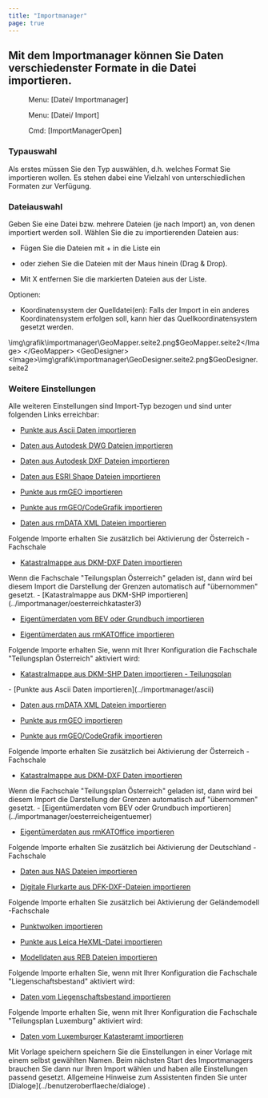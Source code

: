 ```yaml
---
title: "Importmanager"
page: true
---
```

## Mit dem Importmanager k&#246;nnen Sie Daten verschiedenster Formate in die Datei importieren.
<GeoMapper> <Menu> Menu: [Datei/ Importmanager] </Menu> </GeoMapper><GeoDesigner> <Menu> Menu: [Datei/ Import] </Menu> 
 <Menu> Cmd: [ImportManagerOpen] </Menu> </GeoDesigner>

### Typauswahl
Als erstes m&#252;ssen Sie den Typ ausw&#228;hlen, d.h. welches Format Sie importieren wollen. Es stehen dabei eine Vielzahl von unterschiedlichen Formaten zur Verf&#252;gung.

### Dateiauswahl
Geben Sie eine Datei bzw. mehrere Dateien (je nach Import) an, von denen importiert werden soll.
W&#228;hlen Sie die zu importierenden Dateien aus:

- F&#252;gen Sie die Dateien mit <Border>+</Border>   in die Liste ein 

- oder ziehen Sie die Dateien mit der Maus hinein (Drag &amp; Drop). 

- Mit <Border>X</Border>  entfernen Sie die markierten Dateien aus der Liste.




<GeoMapper> <Bold> Optionen: </Bold> 

- <Bold> Koordinatensystem der Quelldatei(en): </Bold>  Falls der Import in ein anderes Koordinatensystem erfolgen soll, kann hier das Quellkoordinatensystem gesetzt werden.






<Image>\img\grafik\importmanager\GeoMapper.seite2.png$GeoMapper.seite2</Image>
</GeoMapper>
<GeoDesigner>
<Image>\img\grafik\importmanager\GeoDesigner.seite2.png$GeoDesigner.seite2</Image>
</GeoDesigner>

 
### Weitere Einstellungen

Alle weiteren Einstellungen sind Import-Typ bezogen und sind unter folgenden Links erreichbar:
<GeoMapper>

- [Punkte aus Ascii Daten importieren](../importmanager/ascii)

- [Daten aus Autodesk DWG Dateien importieren](../importmanager/autodesk)

- [Daten aus Autodesk DXF Dateien importieren](../importmanager/autodesk2)

- [Daten aus ESRI Shape Dateien importieren](../importmanager/shape)

- [Punkte aus rmGEO importieren](../importmanager/rmgeo)

- [Punkte aus rmGEO/CodeGrafik importieren](../importmanager/rmgeo2)

- [Daten aus rmDATA XML Dateien importieren](../importmanager/xml)




Folgende Importe erhalten Sie zus&#228;tzlich bei Aktivierung der  <Italic> &#214;sterreich </Italic> -Fachschale

- [Katastralmappe aus DKM-DXF Daten importieren](../importmanager/oesterreichkataster)


<Success>
Wenn die Fachschale &quot;Teilungsplan &#214;sterreich&quot; geladen ist, dann wird bei diesem Import die Darstellung der Grenzen automatisch auf &quot;&#252;bernommen&quot; gesetzt.

</Success>
- [Katastralmappe aus DKM-SHP importieren](../importmanager/oesterreichkataster3)

- [Eigent&#252;merdaten vom BEV oder Grundbuch importieren](../importmanager/oesterreicheigentuemer)

- [Eigent&#252;merdaten aus rmKATOffice importieren](../importmanager/oesterreicheigentuemer2)



Folgende Importe erhalten Sie, wenn mit Ihrer Konfiguration die Fachschale &quot;Teilungsplan &#214;sterreich&quot; aktiviert wird:

- [Katastralmappe aus DKM-SHP Daten importieren - Teilungsplan](../importmanager/oesterreichkataster4)




</GeoMapper>
<GeoDesigner>
- [Punkte aus Ascii Daten importieren](../importmanager/ascii)

- [Daten aus rmDATA XML Dateien importieren](../importmanager/xml)

- [Punkte aus rmGEO importieren](../importmanager/rmgeo)

- [Punkte aus rmGEO/CodeGrafik importieren](../importmanager/rmgeo2)




Folgende Importe erhalten Sie zus&#228;tzlich bei Aktivierung der  <Italic> &#214;sterreich </Italic> -Fachschale

- [Katastralmappe aus DKM-DXF Daten importieren](../importmanager/oesterreichkataster)


<Success>
Wenn die Fachschale &quot;Teilungsplan &#214;sterreich&quot; geladen ist, dann wird bei diesem Import die Darstellung der Grenzen automatisch auf &quot;&#252;bernommen&quot; gesetzt.

</Success>
- [Eigent&#252;merdaten vom BEV oder Grundbuch importieren](../importmanager/oesterreicheigentuemer)

- [Eigent&#252;merdaten aus rmKATOffice importieren](../importmanager/oesterreicheigentuemer2)




</GeoDesigner>

Folgende Importe erhalten Sie zus&#228;tzlich bei Aktivierung der  <Italic> Deutschland </Italic> -Fachschale

- [Daten aus NAS Dateien importieren](../importmanager/deutschlandkataster)

- [Digitale Flurkarte aus DFK-DXF-Dateien importieren](../importmanager/deutschlandkataster3)



Folgende Importe erhalten Sie zus&#228;tzlich bei Aktivierung der  <Italic> Gel&#228;ndemodell </Italic> -Fachschale

- [Punktwolken importieren](../importmanager/laserscans)

- [Punkte aus Leica HeXML-Datei importieren](../importmanager/laserscans2)

- [Modelldaten aus REB Dateien importieren](../importmanager/reb)




Folgende Importe erhalten Sie, wenn mit Ihrer Konfiguration die Fachschale &quot;Liegenschaftsbestand&quot; aktiviert wird:

- [Daten vom Liegenschaftsbestand importieren](../importmanager/liegenschaftsbestand)




<GeoMapper>Folgende Importe erhalten Sie, wenn mit Ihrer Konfiguration die Fachschale &quot;Teilungsplan Luxemburg&quot; aktiviert wird:

- [Daten vom Luxemburger Katasteramt importieren ](../importmanager/luxemburgkataster)




</GeoMapper>


<Success>
Mit  <Border>Vorlage speichern</Border>  speichern Sie die Einstellungen in einer Vorlage mit einem selbst gew&#228;hlten Namen. Beim n&#228;chsten Start des Importmanagers brauchen Sie dann nur Ihren Import w&#228;hlen und haben alle Einstellungen passend gesetzt.
</Success>

<Success>
Allgemeine Hinweise zum Assistenten finden Sie unter [Dialoge](../benutzeroberflaeche/dialoge)
.
</Success>
